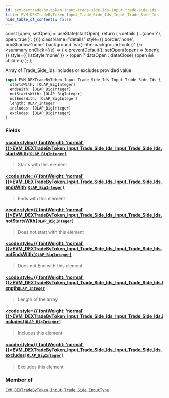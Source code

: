 ```yaml
---
id: evm-dextrade-by-token-input-trade-side-ids-input-trade-side-ids
title: EVM_DEXTradeByToken_Input_Trade_Side_Ids_Input_Trade_Side_Ids
hide_table_of_contents: false
---
```







  const [open, setOpen] = useState(startOpen);
  return (
    <details {...(open ? { open: true } : {})} className="details" style={{ border:'none', boxShadow:'none', background:'var(--ifm-background-color)' }}>
      <summary
        onClick={(e) => {
          e.preventDefault();
          setOpen((open) => !open);
        }}
        style={{ listStyle:'none' }}
      >
      {open ? dataOpen : dataClose}
      </summary>
      {open && children}
    </details>
  );
};




Array of Trade_Side_Ids includes or excludes provided value


```graphql
input EVM_DEXTradeByToken_Input_Trade_Side_Ids_Input_Trade_Side_Ids {
  startsWith: [OLAP_BigInteger]
  endsWith: [OLAP_BigInteger]
  notStartsWith: [OLAP_BigInteger]
  notEndsWith: [OLAP_BigInteger]
  length: OLAP_Integer
  includes: [OLAP_BigInteger]
  excludes: [OLAP_BigInteger]
}
```




### Fields

#### [<code style={{ fontWeight: 'normal' }}>EVM_DEXTradeByToken_Input_Trade_Side_Ids_Input_Trade_Side_Ids.<b>startsWith</b></code>](#)<Bullet />[`[OLAP_BigInteger]`](/docs/graphql-reference/inputs/olap-big-integer) <Badge class="secondary" text="list"/> <Badge class="secondary" text="input"/>
> Starts with this element
> 

#### [<code style={{ fontWeight: 'normal' }}>EVM_DEXTradeByToken_Input_Trade_Side_Ids_Input_Trade_Side_Ids.<b>endsWith</b></code>](#)<Bullet />[`[OLAP_BigInteger]`](/docs/graphql-reference/inputs/olap-big-integer) <Badge class="secondary" text="list"/> <Badge class="secondary" text="input"/>
> Ends with this element
> 

#### [<code style={{ fontWeight: 'normal' }}>EVM_DEXTradeByToken_Input_Trade_Side_Ids_Input_Trade_Side_Ids.<b>notStartsWith</b></code>](#)<Bullet />[`[OLAP_BigInteger]`](/docs/graphql-reference/inputs/olap-big-integer) <Badge class="secondary" text="list"/> <Badge class="secondary" text="input"/>
> Does not start with this element
> 

#### [<code style={{ fontWeight: 'normal' }}>EVM_DEXTradeByToken_Input_Trade_Side_Ids_Input_Trade_Side_Ids.<b>notEndsWith</b></code>](#)<Bullet />[`[OLAP_BigInteger]`](/docs/graphql-reference/inputs/olap-big-integer) <Badge class="secondary" text="list"/> <Badge class="secondary" text="input"/>
> Does not End with this element
> 

#### [<code style={{ fontWeight: 'normal' }}>EVM_DEXTradeByToken_Input_Trade_Side_Ids_Input_Trade_Side_Ids.<b>length</b></code>](#)<Bullet />[`OLAP_Integer`](/docs/graphql-reference/inputs/olap-integer) <Badge class="secondary" text="input"/>
> Length of the array
> 

#### [<code style={{ fontWeight: 'normal' }}>EVM_DEXTradeByToken_Input_Trade_Side_Ids_Input_Trade_Side_Ids.<b>includes</b></code>](#)<Bullet />[`[OLAP_BigInteger]`](/docs/graphql-reference/inputs/olap-big-integer) <Badge class="secondary" text="list"/> <Badge class="secondary" text="input"/>
> Includes this element
> 

#### [<code style={{ fontWeight: 'normal' }}>EVM_DEXTradeByToken_Input_Trade_Side_Ids_Input_Trade_Side_Ids.<b>excludes</b></code>](#)<Bullet />[`[OLAP_BigInteger]`](/docs/graphql-reference/inputs/olap-big-integer) <Badge class="secondary" text="list"/> <Badge class="secondary" text="input"/>
> Excludes this element
> 



### Member of

[`EVM_DEXTradeByToken_Input_Trade_Side_InputType`](/docs/graphql-reference/inputs/evm-dextrade-by-token-input-trade-side-input-type)  <Badge class="secondary" text="input"/>

